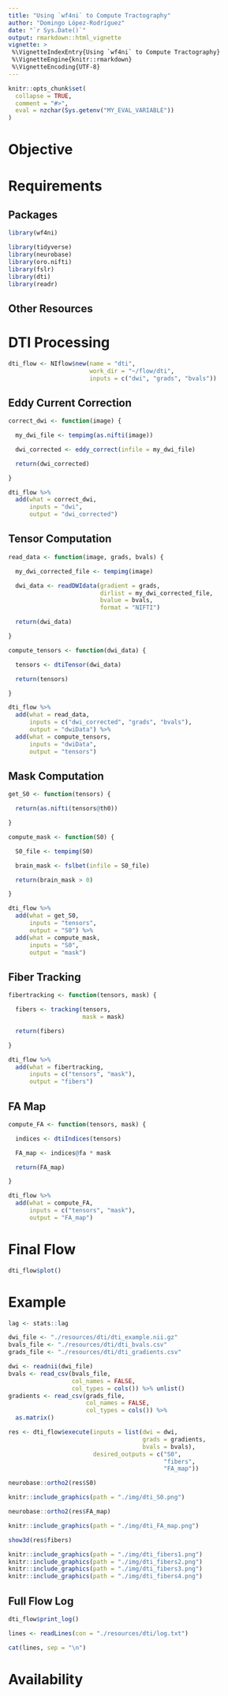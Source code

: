 ```yaml
---
title: "Using `wf4ni` to Compute Tractography"
author: "Domingo López-Rodríguez"
date: "`r Sys.Date()`"
output: rmarkdown::html_vignette
vignette: >
 %\VignetteIndexEntry{Using `wf4ni` to Compute Tractography}
 %\VignetteEngine{knitr::rmarkdown}
 %\VignetteEncoding{UTF-8}
---
```

  
```r
knitr::opts_chunk$set(
  collapse = TRUE,
  comment = "#>",
  eval = nzchar(Sys.getenv("MY_EVAL_VARIABLE"))
)
```

# Objective

# Requirements

## Packages

```r
library(wf4ni)
```

```r
library(tidyverse)
library(neurobase)
library(oro.nifti)
library(fslr)
library(dti)
library(readr)
```


## Other Resources

# DTI Processing

```r
dti_flow <- NIflow$new(name = "dti",
                       work_dir = "~/flow/dti",
                       inputs = c("dwi", "grads", "bvals"))
```


## Eddy Current Correction

```r
correct_dwi <- function(image) {

  my_dwi_file <- tempimg(as.nifti(image))

  dwi_corrected <- eddy_correct(infile = my_dwi_file)

  return(dwi_corrected)

}
```

```r
dti_flow %>%
  add(what = correct_dwi,
      inputs = "dwi",
      output = "dwi_corrected")
```


## Tensor Computation

```r
read_data <- function(image, grads, bvals) {

  my_dwi_corrected_file <- tempimg(image)

  dwi_data <- readDWIdata(gradient = grads,
                          dirlist = my_dwi_corrected_file,
                          bvalue = bvals,
                          format = "NIFTI")

  return(dwi_data)

}

compute_tensors <- function(dwi_data) {

  tensors <- dtiTensor(dwi_data)

  return(tensors)

}
```

```r
dti_flow %>%
  add(what = read_data,
      inputs = c("dwi_corrected", "grads", "bvals"),
      output = "dwiData") %>%
  add(what = compute_tensors,
      inputs = "dwiData",
      output = "tensors")
```

## Mask Computation

```r
get_S0 <- function(tensors) {

  return(as.nifti(tensors@th0))

}

compute_mask <- function(S0) {

  S0_file <- tempimg(S0)

  brain_mask <- fslbet(infile = S0_file)

  return(brain_mask > 0)

}
```

```r
dti_flow %>%
  add(what = get_S0,
      inputs = "tensors",
      output = "S0") %>%
  add(what = compute_mask,
      inputs = "S0",
      output = "mask")
```


## Fiber Tracking

```r
fibertracking <- function(tensors, mask) {

  fibers <- tracking(tensors,
                     mask = mask)

  return(fibers)

}
```

```r
dti_flow %>%
  add(what = fibertracking,
      inputs = c("tensors", "mask"),
      output = "fibers")
```

## FA Map

```r
compute_FA <- function(tensors, mask) {

  indices <- dtiIndices(tensors)

  FA_map <- indices@fa * mask

  return(FA_map)

}
```

```r
dti_flow %>%
  add(what = compute_FA,
      inputs = c("tensors", "mask"),
      output = "FA_map")
```

# Final Flow

```r
dti_flow$plot()
```

# Example

```r
lag <- stats::lag
```

```r

dwi_file <- "./resources/dti/dti_example.nii.gz"
bvals_file <- "./resources/dti/dti_bvals.csv"
grads_file <- "./resources/dti/dti_gradients.csv"

dwi <- readnii(dwi_file)
bvals <- read_csv(bvals_file,
                  col_names = FALSE,
                  col_types = cols()) %>% unlist()
gradients <- read_csv(grads_file,
                      col_names = FALSE,
                      col_types = cols()) %>%
  as.matrix()

res <- dti_flow$execute(inputs = list(dwi = dwi,
                                      grads = gradients,
                                      bvals = bvals),
                        desired_outputs = c("S0", 
                                            "fibers", 
                                            "FA_map"))

```

```r
neurobase::ortho2(res$S0)
```

```r
knitr::include_graphics(path = "./img/dti_S0.png")
```

```r
neurobase::ortho2(res$FA_map)
```

```r
knitr::include_graphics(path = "./img/dti_FA_map.png")
```

```r
show3d(res$fibers)
```

```r
knitr::include_graphics(path = "./img/dti_fibers1.png")
knitr::include_graphics(path = "./img/dti_fibers2.png")
knitr::include_graphics(path = "./img/dti_fibers3.png")
knitr::include_graphics(path = "./img/dti_fibers4.png")
```


## Full Flow Log

```r
dti_flow$print_log()
```

```r
lines <- readLines(con = "./resources/dti/log.txt")

cat(lines, sep = "\n")
```

# Availability